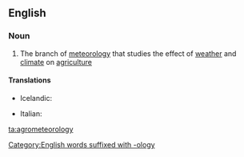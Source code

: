 ==English==

===Noun===
{{en-noun|-}}

# The branch of [[meteorology]] that studies the effect of [[weather]] and [[climate]]  on [[agriculture]]

====Translations====
{{trans-top|branch of meteorology dealing with agriculture}}
* Icelandic: {{t|is|búveðurfræði|f}}
{{trans-mid}}
* Italian: {{t+|it|agrometeorologia|f}}
{{trans-bottom}}

[[ta:agrometeorology]]
[[Category:English words suffixed with -ology]]